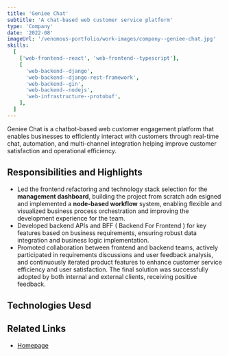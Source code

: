 ```yaml
---
title: 'Geniee Chat'
subtitle: 'A chat-based web customer service platform'
type: 'Company'
date: '2022-08'
imageUrl: '/venomous-portfolio/work-images/company--geniee-chat.jpg'
skills:
  [
    ['web-frontend--react', 'web-frontend--typescript'],
    [
      'web-backend--django',
      'web-backend--django-rest-framework',
      'web-backend--gin',
      'web-backend--nodejs',
      'web-infrastructure--protobuf',
    ],
  ]
---
```



Geniee Chat is a chatbot-based web customer engagement platform that enables businesses to efficiently interact with customers through real-time chat, automation, and multi-channel integration helping improve customer satisfaction and operational efficiency.

## Responsibilities and Highlights



- Led the frontend refactoring and technology stack selection for the **management dashboard**, building the project from scratch adn esigned and implemented a **node-based workflow** system, enabling flexible and visualized business process orchestration and improving the development experience for the team.
- Developed backend APIs and BFF ( Backend For Frontend ) for key features based on business requirements, ensuring robust data integration and business logic implementation.
- Promoted collaboration between frontend and backend teams, actively participated in requirements discussions and user feedback analysis, and continuously iterated product features to enhance customer service efficiency and user satisfaction. The final solution was successfully adopted by both internal and external clients, receiving positive feedback.


## Technologies Uesd

<WorkContentLayoutSkills
  size={50}
  skills={frontmatter.skills.flat()}
  class="flex w-full justify-start"
/>

## Related Links

- [Homepage](https://cx.geniee.co.jp/product/chat/)
